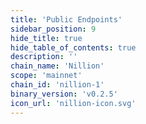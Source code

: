 ```yaml
---
title: 'Public Endpoints'
sidebar_position: 9
hide_title: true
hide_table_of_contents: true
description: ''
chain_name: 'Nillion'
scope: 'mainnet'
chain_id: 'nillion-1'
binary_version: 'v0.2.5'
icon_url: 'nillion-icon.svg'
---
```



<PageTitle
  iconUrl="img/nillion-icon.svg"
  title="Nillion Public Endpoints"
  chainId="nillion-1"
  version="v0.2.5"
/>

<PublicEndpoints
  chainId="nillion-1"
  primaryRpcUrl="https://nillion-rpc.noders.services"
  primaryApiUrl="https://nillion-api.noders.services"
  primaryGrpcUrl="nillion-grpc.noders.services:443"
  primaryJsonRpcUrl=""
/>